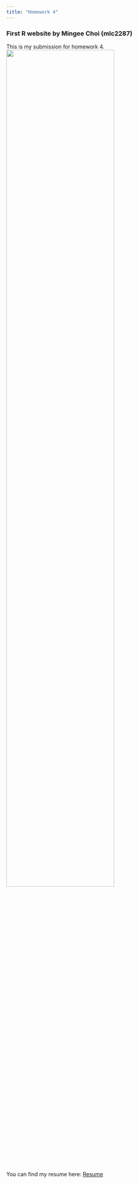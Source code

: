 ```yaml
---
title: "Homework 4"
---
```


### First R website by Mingee Choi (mlc2287)

This is my submission for homework 4. 
<img src="images/image.jpg" style="width:75%">

You can find my resume here:
[Resume](resume.html)